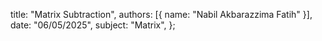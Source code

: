   title: "Matrix Subtraction",
  authors: [{ name: "Nabil Akbarazzima Fatih" }],
  date: "06/05/2025",
  subject: "Matrix",
};
